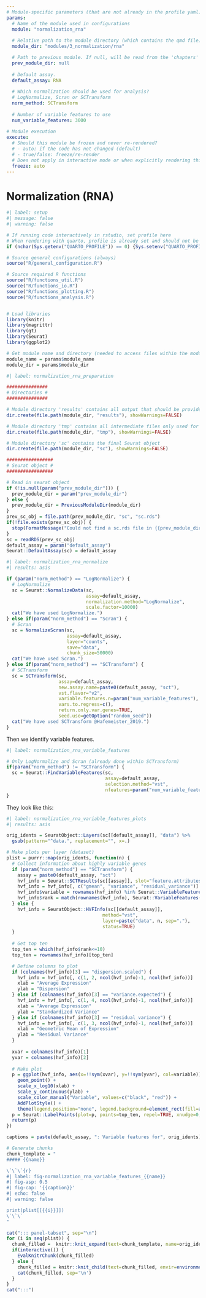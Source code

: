 ```yaml
---
# Module-specific parameters (that are not already in the profile yaml)
params:
  # Name of the module used in configurations
  module: "normalization_rna"
    
  # Relative path to the module directory (which contains the qmd file)
  module_dir: "modules/3_normalization/rna"

  # Path to previous module. If null, will be read from the 'chapters' entry in the profile yaml
  prev_module_dir: null
  
  # Default assay.
  default_assay: RNA
  
  # Which normalization should be used for analysis?
  # LogNormalize, Scran or SCTransform
  norm_method: SCTransform
  
  # Number of variable features to use
  num_variable_features: 3000
  
# Module execution
execute:
  # Should this module be frozen and never re-rendered?
  # - auto: if the code has not changed (default)
  # - true/false: freeze/re-render
  # Does not apply in interactive mode or when explicitly rendering this document via in rstudio
  freeze: auto
---
```


# Normalization (RNA)

```r
#| label: setup
#| message: false
#| warning: false

# If running code interactively in rstudio, set profile here
# When rendering with quarto, profile is already set and should not be overwritten
if (nchar(Sys.getenv("QUARTO_PROFILE")) == 0) {Sys.setenv("QUARTO_PROFILE" = "default")}

# Source general configurations (always)
source("R/general_configuration.R")

# Source required R functions
source("R/functions_util.R")
source("R/functions_io.R")
source("R/functions_plotting.R")
source("R/functions_analysis.R")


# Load libraries
library(knitr)
library(magrittr)
library(gt)
library(Seurat)
library(ggplot2)

# Get module name and directory (needed to access files within the module directory)
module_name = params$module_name
module_dir = params$module_dir
```

```r
#| label: normalization_rna_preparation

###############
# Directories #
###############

# Module directory 'results' contains all output that should be provided together with the final report of the project
dir.create(file.path(module_dir, "results"), showWarnings=FALSE)

# Module directory 'tmp' contains all intermediate files only used for this module
dir.create(file.path(module_dir, "tmp"), showWarnings=FALSE)

# Module directory 'sc' contains the final Seurat object
dir.create(file.path(module_dir, "sc"), showWarnings=FALSE)

#################
# Seurat object #
#################

# Read in seurat object
if (!is.null(param("prev_module_dir"))) {
  prev_module_dir = param("prev_module_dir")
} else {
  prev_module_dir = PreviousModuleDir(module_dir)
}
prev_sc_obj = file.path(prev_module_dir, "sc", "sc.rds")
if(!file.exists(prev_sc_obj)) {
  stop(FormatMessage("Could not find a sc.rds file in {{prev_module_dir}}. Was the respective module already run?"))
}
sc = readRDS(prev_sc_obj)
default_assay = param("default_assay")
Seurat::DefaultAssay(sc) = default_assay
```


```r
#| label: normalization_rna_normalize
#| results: asis

if (param("norm_method") == "LogNormalize") {
  # LogNormalize
  sc = Seurat::NormalizeData(sc, 
                             assay=default_assay, 
                             normalization.method="LogNormalize", 
                             scale.factor=10000)
  cat("We have used LogNormalize.")
} else if(param("norm_method") == "Scran") {
  # Scran
  sc = NormalizeScran(sc, 
                      assay=default_assay,
                      layer="counts", 
                      save="data",
                      chunk_size=50000)
  cat("We have used Scran.")
} else if(param("norm_method") == "SCTransform") {
  # SCTransform
  sc = SCTransform(sc, 
                   assay=default_assay,
                   new.assay.name=paste0(default_assay, "sct"),
                   vst.flavor="v2",
                   variable.features.n=param("num_variable_features"),
                   vars.to.regress=c(),
                   return.only.var.genes=TRUE,
                   seed.use=getOption("random_seed"))
  cat("We have used SCTransform @Hafemeister_2019.")
}
```

Then we identify variable features.

```r
#| label: normalization_rna_variable_features

# Only LogNormalize and Scran (already done within SCTransform)
if(param("norm_method") != "SCTransform") {
  sc = Seurat::FindVariableFeatures(sc, 
                                    assay=default_assay, 
                                    selection.method="vst", 
                                    nfeatures=param("num_variable_features"))
}
```

They look like this:

```r
#| label: normalization_rna_variable_features_plots
#| results: asis

orig_idents = SeuratObject::Layers(sc[[default_assay]], "data") %>%
  gsub(pattern="^data.", replacement="", x=.)

# Make plots per layer (dataset)
plist = purrr::map(orig_idents, function(n) {
  # Collect information about highly variable genes
  if (param("norm_method") == "SCTransform") {
    assay = paste0(default_assay, "sct")
    hvf_info = Seurat::SCTResults(sc[[assay]], slot="feature.attributes", model=n)
    hvf_info = hvf_info[, c("gmean", "variance", "residual_variance")]
    hvf_info$variable = rownames(hvf_info) %in% Seurat::VariableFeatures(sc[[assay]])
    hvf_info$rank = match(rownames(hvf_info), Seurat::VariableFeatures(sc[[assay]]))
  } else {
    hvf_info = SeuratObject::HVFInfo(sc[[default_assay]],
                                   method="vst",
                                   layer=paste("data", n, sep="."),
                                   status=TRUE)
  }
  
  # Get top ten
  top_ten = which(hvf_info$rank<=10)
  top_ten = rownames(hvf_info)[top_ten]

  # Define columns to plot
  if (colnames(hvf_info)[3] == "dispersion.scaled") {
    hvf_info = hvf_info[, c(1, 2, ncol(hvf_info)-1, ncol(hvf_info))]
    xlab = "Average Expression"
    ylab = "Dispersion"
  } else if (colnames(hvf_info)[3] == "variance.expected") {
    hvf_info = hvf_info[, c(1, 4, ncol(hvf_info)-1, ncol(hvf_info))]
    xlab = "Average Expression"
    ylab = "Standardized Variance"
  } else if (colnames(hvf_info)[3] == "residual_variance") {
    hvf_info = hvf_info[, c(1, 3, ncol(hvf_info)-1, ncol(hvf_info))]
    xlab = "Geometric Mean of Expression"
    ylab = "Residual Variance"
  }
  
  xvar = colnames(hvf_info)[1]
  yvar = colnames(hvf_info)[2]
  
  # Make plot
  p = ggplot(hvf_info, aes(x=!!sym(xvar), y=!!sym(yvar), col=variable)) +
    geom_point() +
    scale_x_log10(xlab) +
    scale_y_continuous(ylab) +
    scale_color_manual("Variable", values=c("black", "red")) +
    AddPlotStyle() + 
    theme(legend.position="none", legend.background=element_rect(fill=alpha("white", 0.0)))
  p = Seurat::LabelPoints(plot=p, points=top_ten, repel=TRUE, xnudge=0, ynudge=0)
  return(p)
})

captions = paste(default_assay, ": Variable features for", orig_idents)

# Generate chunks
chunk_template = "
##### {{name}}

\`\`\`{r}
#| label: fig-normalization_rna_variable_features_{{name}}
#| fig-asp: 0.5
#| fig-cap: '{{caption}}'
#| echo: false
#| warning: false

print(plist[[{{i}}]])
\`\`\`
"

cat("::: panel-tabset", sep="\n")
for (i in seq(plist)) {
  chunk_filled =  knitr::knit_expand(text=chunk_template, name=orig_idents[i], i=i, caption=captions[i])
  if(interactive()) {
    EvalKnitrChunk(chunk_filled)
  } else {
    chunk_filled = knitr::knit_child(text=chunk_filled, envir=environment(), quiet=TRUE)
    cat(chunk_filled, sep='\n')
  }
}
cat(":::")

```
